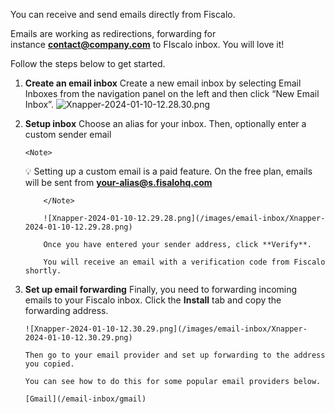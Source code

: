 You can receive and send emails directly from Fiscalo.

Emails are working as redirections, forwarding for instance **contact@company.com** to FIscalo inbox. You will love it!

Follow the steps below to get started.

1.  **Create an email inbox**
    Create a new email inbox by selecting Email Inboxes from the navigation panel on the left and then click “New Email Inbox”.
    ![Xnapper-2024-01-10-12.28.30.png](/images/email-inbox/Xnapper-2024-01-10-12.28.30.png)
2.  **Setup inbox**
    Choose an alias for your inbox.
    Then, optionally enter a custom sender email

        <Note>

    💡 Setting up a custom email is a paid feature. On the free plan, emails will be sent from **your-alias@s.fisalohq.com**

            </Note>

            ![Xnapper-2024-01-10-12.29.28.png](/images/email-inbox/Xnapper-2024-01-10-12.29.28.png)

            Once you have entered your sender address, click **Verify**.

            You will receive an email with a verification code from Fiscalo shortly.

3.  **Set up email forwarding**
    Finally, you need to forwarding incoming emails to your Fiscalo inbox.
    Click the **Install** tab and copy the forwarding address.

        ![Xnapper-2024-01-10-12.30.29.png](/images/email-inbox/Xnapper-2024-01-10-12.30.29.png)

        Then go to your email provider and set up forwarding to the address you copied.

        You can see how to do this for some popular email providers below.

        [Gmail](/email-inbox/gmail)
